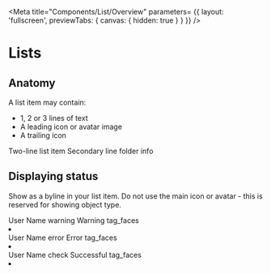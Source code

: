 <!-- button-overview.mdx -->


<Meta 
    title="Components/List/Overview"
    parameters= {{
        layout: 'fullscreen',
        previewTabs: { 
          canvas: { hidden: true } 
        }
    }}
/>

<style>{`
  .docs-story > div:first-of-type .innerZoomElementWrapper > div {
      border: none !important;
  }
  .docs-story mwc-list {
    margin: 0 auto;
    max-width: 30rem;
  }
`}</style>

# Lists

## Anatomy

A list item may contain:

- 1, 2 or 3 lines of text
- A leading icon or avatar image
- A trailing icon

<Canvas>
<mwc-list>
  <mwc-list-item graphic="avatar" hasMeta twoline>
    <span>Two-line list item</span>
    <span slot="secondary">Secondary line</span>
    <mwc-icon slot="graphic">folder</mwc-icon>
    <mwc-icon slot="meta">info</mwc-icon>
  </mwc-list-item>
</mwc-list>
</Canvas>

## Displaying status

Show as a byline in your list item. Do not use the main icon or avatar - this is reserved for showing object type.

<Canvas>
<mwc-list>
  <mwc-list-item twoline graphic="avatar">
    <span>User Name</span>
    <span slot="secondary" class="status-caution">
      <mwc-icon>warning</mwc-icon>
      Warning
    </span>
    <mwc-icon slot="graphic" class="inverted">tag_faces</mwc-icon>
  </mwc-list-item>
  <li divider role="separator"></li>
  <mwc-list-item twoline graphic="avatar">
    <span>User Name</span>
    <span slot="secondary" class="status-negative">
      <mwc-icon>error</mwc-icon>
      Error
    </span>
    <mwc-icon slot="graphic" class="inverted">tag_faces</mwc-icon>
  </mwc-list-item>
  <li divider role="separator"></li>
  <mwc-list-item twoline graphic="avatar">
    <span>User Name</span>
    <span slot="secondary" class="status-positive">
      <mwc-icon>check</mwc-icon>
      Successful
    </span>
    <mwc-icon slot="graphic" class="inverted">tag_faces</mwc-icon>
  </mwc-list-item>
  <li divider role="separator"></li>
</mwc-list>
</Canvas>